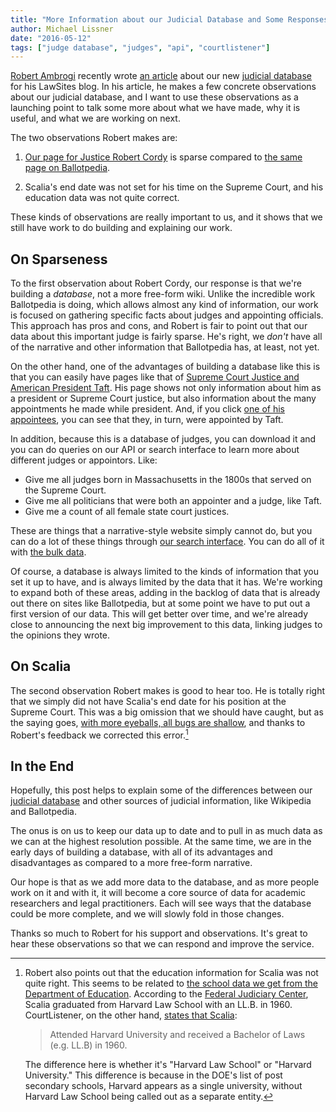 ```yaml
---
title: "More Information about our Judicial Database and Some Responses to Feedback"
author: Michael Lissner
date: "2016-05-12"
tags: ["judge database", "judges", "api", "courtlistener"]
---
```



[Robert Ambrogi][bob] recently wrote [an article][r] about our new [judicial database][jdb] for his LawSites blog. In his article, he makes a few concrete observations about our judicial database, and I want to use these observations as a launching point to talk some more about what we have made, why it is useful, and what we are working on next.

The two observations Robert makes are:

1. [Our page for Justice Robert Cordy][jrc] is sparse compared to [the same page on Ballotpedia][baller].

1. Scalia's end date was not set for his time on the Supreme Court, and his education data was not quite correct.

These kinds of observations are really important to us, and it shows that we still have work to do building and explaining our work.


## On Sparseness

To the first observation about Robert Cordy, our response is that we're building a *database*, not a more free-form wiki. Unlike the incredible work Ballotpedia is doing, which allows almost any kind of information, our work is focused on gathering specific facts about judges and appointing officials. This approach has pros and cons, and Robert is fair to point out that our data about this important judge is fairly sparse. He's right, we *don't* have all of the narrative and other information that Ballotpedia has, at least, not yet.

On the other hand, one of the advantages of building a database like this is that you can easily have pages like that of [Supreme Court Justice and American President Taft][t]. His page shows not only information about him as a president or Supreme Court justice, but also information about the many appointments he made while president. And, if you click [one of his appointees][app], you can see that they, in turn, were appointed by Taft.

In addition, because this is a database of judges, you can download it and you can do queries on our API or search interface to learn more about different judges or appointors. Like:

 - Give me all judges born in Massachusetts in the 1800s that served on the Supreme Court.
 - Give me all politicians that were both an appointer and a judge, like Taft.
 - Give me a count of all female state court justices.

These are things that a narrative-style website simply cannot do, but you can do a lot of these things through [our search interface][psearch]. You can do all of it with [the bulk data][bulk].

Of course, a database is always limited to the kinds of information that you set it up to have, and is always limited by the data that it has. We're working to expand both of these areas, adding in the backlog of data that is already out there on sites like Ballotpedia, but at some point we have to put out a first version of our data. This will get better over time, and we're already close to announcing the next big improvement to this data, linking judges to the opinions they wrote.


## On Scalia

The second observation Robert makes is good to hear too. He is totally right that we simply did not have Scalia's end date for his position at the Supreme Court. This was a big omission that we should have caught, but as the saying goes, [with more eyeballs, all bugs are shallow][eyes], and thanks to Robert's feedback we corrected this error.[^1]


## In the End

Hopefully, this post helps to explain some of the differences between our [judicial database][jdb] and other sources of judicial information, like Wikipedia and Ballotpedia.

The onus is on us to keep our data up to date and to pull in as much data as we can at the highest resolution possible. At the same time, we are in the early days of building a database, with all of its advantages and disadvantages as compared to a more free-form narrative.

Our hope is that as we add more data to the database, and as more people work on it and with it, it will become a core source of data for academic researchers and legal practitioners. Each will see ways that the database could be more complete, and we will slowly fold in those changes.

Thanks so much to Robert for his support and observations. It's great to hear these observations so that we can respond and improve the service.

[^1]: Robert also points out that the education information for Scalia was not quite right. This seems to be related to [the school data we get from the Department of Education][doe]. According to the [Federal Judiciary Center][fjc], Scalia graduated from Harvard Law School with an LL.B. in 1960. CourtListener, on the other hand, [states that Scalia][scalia]:

      > Attended Harvard University and received a Bachelor of Laws (e.g. LL.B) in 1960.

      The difference here is whether it's "Harvard Law School" or "Harvard University." This difference is because in the DOE's list of post secondary schools, Harvard appears as a single university, without Harvard Law School being called out as a separate entity.


[fjc]: http://www.fjc.gov/servlet/nGetInfo?jid=2108&cid=999&ctype=na&instate=na
[bob]: http://www.lawsitesblog.com/about
[r]: http://www.lawsitesblog.com/2016/05/free-law-project-nationwide-database-judges.html
[jdb]: /judge_database/
[baller]: https://ballotpedia.org
[t]: https://www.courtlistener.com/person/26/william-howard-taft/
[app]: https://www.courtlistener.com/person/1990/horace-harmon-lurton/
[eyes]: https://en.wikipedia.org/wiki/Linus%27s_Law
[doe]: https://inventory.data.gov/dataset/032e19b4-5a90-41dc-83ff-6e4cd234f565/resource/38625c3d-5388-4c16-a30f-d105432553a4
[scalia]: https://www.courtlistener.com/person/2852/antonin-scalia/
[jrc]: https://www.courtlistener.com/person/4722/robert-j-cordy/
[psearch]: https://www.courtlistener.com/?type=p
[bulk]: https://www.courtlistener.com/api/bulk-info/#judge-data
